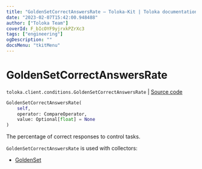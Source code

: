```yaml
---
title: "GoldenSetCorrectAnswersRate — Toloka-Kit | Toloka documentation"
date: "2023-02-07T15:42:00.948488"
author: ["Toloka Team"]
coverId: F_bIcOYF9yjrxkPZrXc3
tags: ["engineering"]
ogDescription: ""
docsMenu: "tkitMenu"
---
```


# GoldenSetCorrectAnswersRate
`toloka.client.conditions.GoldenSetCorrectAnswersRate` | [Source code](https://github.com/Toloka/toloka-kit/blob/v1.1.3/src/client/conditions.py#L197)

```python
GoldenSetCorrectAnswersRate(
    self,
    operator: CompareOperator,
    value: Optional[float] = None
)
```

The percentage of correct responses to control tasks.

`GoldenSetCorrectAnswersRate` is used with collectors:
- [GoldenSet](/docs/toloka-kit/reference/toloka.client.collectors.GoldenSet)
